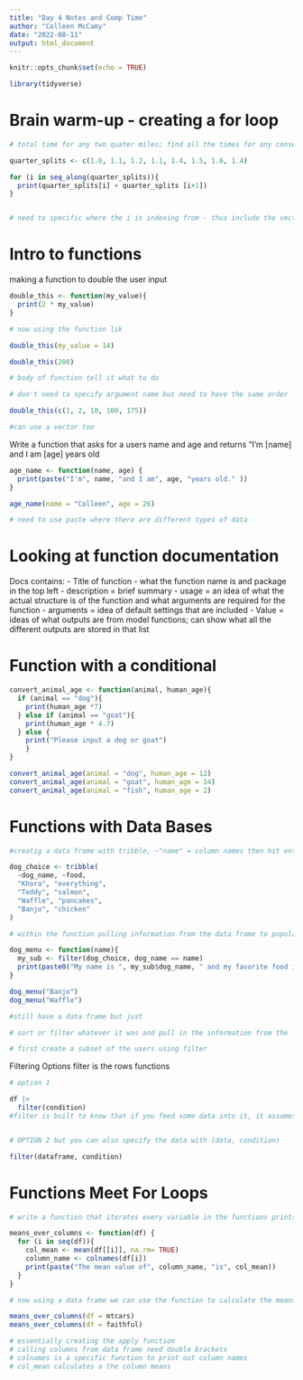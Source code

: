 ```yaml
---
title: "Day 4 Notes and Comp Time"
author: "Colleen McCamy"
date: "2022-08-11"
output: html_document
---
```


```r
knitr::opts_chunk$set(echo = TRUE)
```


```r

library(tidyverse)

```

# Brain warm-up - creating a for loop

```r

# total time for any two quater miles; find all the times for any consecutive two quarters

quarter_splits <- c(1.0, 1.1, 1.2, 1.1, 1.4, 1.5, 1.6, 1.4)

for (i in seq_along(quarter_splits)){
  print(quarter_splits[i] + quarter_splits [i+1])
}


# need to specific where the i is indexing from - thus include the vector[i]

```

# Intro to functions
making a function to double the user input

```r

double_this <- function(my_value){
  print(2 * my_value)
}

# now using the function lik

double_this(my_value = 14)

double_this(200)

# body of function tell it what to do

# don't need to specify argument name but need to have the same order

double_this(c(1, 2, 10, 100, 175))

#can use a vector too
```


Write a function that asks for a users name and age and returns "I'm [name] and I am [age] years old

```r

age_name <- function(name, age) {
  print(paste("I'm", name, "and I am", age, "years old." ))
}

age_name(name = "Colleen", age = 26)

# need to use paste where there are different types of data

```

# Looking at function documentation
Docs contains: 
- Title of function
- what the function name is and package in the top left
- description = brief summary
- usage = an idea of what the actual structure is of the function and what arguments are required for the function
- arguments = idea of default settings that are included
- Value = ideas of what outputs are from model functions; can show what all the different outputs are stored in that list

# Function with a conditional

```r

convert_animal_age <- function(animal, human_age){
  if (animal == "dog"){
    print(human_age *7)
  } else if (animal == "goat"){
    print(human_age * 4.7)
  } else {
    print("Please input a dog or goat")
    }
}

convert_animal_age(animal = "dog", human_age = 12)
convert_animal_age(animal = "goat", human_age = 14)
convert_animal_age(animal = "fish", human_age = 2)
```

# Functions with Data Bases

```r

#creatig a data frame with tribble, ~"name" = column names then hit enter and populate what will be in those coumns

dog_choice <- tribble(
  ~dog_name, ~food,
  "Khora", "everything",
  "Teddy", "salmon",
  "Waffle", "pancakes",
  "Banjo", "chicken"
)

# within the function pulling information from the data frame to populate a statement, wrangling the data first

dog_menu <- function(name){
  my_sub <- filter(dog_choice, dog_name == name)
  print(paste0("My name is ", my_sub$dog_name, " and my favorite food is ", my_sub$food, "!"))
}

dog_menu("Banjo")
dog_menu("Waffle")

#still have a data frame but just 

# sort or filter whatever it was and pull in the information from the 

# first create a subset of the users using filter

```

Filtering Options
filter is the rows functions 

```r

# option 1

df |> 
  filter(condition)
#filter is built to know that if you feed some data into it, it assumes the first argument


# OPTION 2 but you can also specify the data with (data, condition)

filter(dataframe, condition)

```

# Functions Meet For Loops

```r

# write a function that iterates every variable in the functions prints out a mean and then pull out column names , iterating over columns of a data frame

means_over_columns <- function(df) {
  for (i in seq(df)){
    col_mean <- mean(df[[i]], na.rm= TRUE)
    column_name <- colnames(df[i])
    print(paste("The mean value of", column_name, "is", col_mean))
  }
}

# now using a data frame we can use the function to calculate the means

means_over_columns(df = mtcars)
means_over_columns(df = faithful)

# essentially creating the apply function
# calling columns from data frame need double brackets
# colnames is a specific function to print out column names
# col_mean calculates a the column means

```


